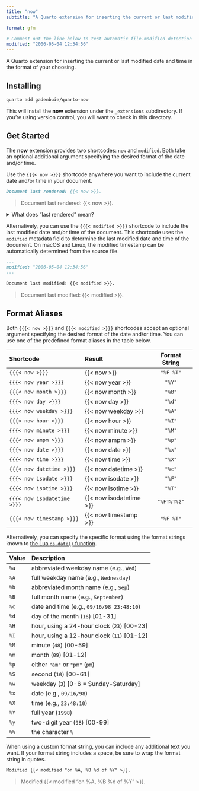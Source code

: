 ```yaml
---
title: "now"
subtitle: "A Quarto extension for inserting the current or last modified date and time"

format: gfm

# Comment out the line below to test automatic file-modified detection
modified: "2006-05-04 12:34:56"
---
```


A Quarto extension for inserting the current or last modified date and time in the format of your choosing.

## Installing

```bash
quarto add gadenbuie/quarto-now
```

This will install the **now** extension under the `_extensions` subdirectory.
If you're using version control, you will want to check in this directory.

## Get Started

The **now** extension provides two shortcodes: `now` and `modified`.
Both take an optional additional argument specifying the desired format of the date and/or time.

Use the `{{{< now >}}}` shortcode anywhere you want to include the current date and/or time in your document.

```.markdown
Document last rendered: {{< now >}}.
```

> Document last rendered: {{< now >}}.

<details><summary>What does "last rendered" mean?</summary>
"Last rendered" means the date and time when you called `quarto render` or when the document was rendered by `quarto preview`.

Because `now` is a shortcode, its value is re-calculated every time the document renders, even if you've frozen the document with `freeze: true`.
Frozen documents don't re-run computed code chunks, but their shortcodes are still re-evaluated.

So `{{{< now >}}}` is best for things like copyright notices in footers -- try `{{{< now year >}}}` for that one -- or other places where you know that `quarto render` is synonymous with "last updated".
</details>

Alternatively, you can use the `{{{< modified >}}}` shortcode to include the last modified date and/or time of the document.
This shortcode uses the `modified` metadata field to determine the last modified date and time of the document.
On macOS and Linux, the modified timestamp can be automatically determined from the source file.

```.markdown
---
modified: "2006-05-04 12:34:56"
---

Document last modified: {{< modified >}}.
```

> Document last modified: {{< modified >}}.

## Format Aliases

Both `{{{< now >}}}` and `{{{< modified >}}}` shortcodes accept an optional argument specifying the desired format of the date and/or time.
You can use one of the predefined format aliases in the table below.

| Shortcode | Result | Format String |
|:----------|:-------|:--------------:|
| `{{{< now >}}}` | {{< now >}} | `"%F %T"` |
| `{{{< now year >}}}` | {{< now year >}} | `"%Y"` |
| `{{{< now month >}}}` | {{< now month >}} | `"%B"` |
| `{{{< now day >}}}` | {{< now day >}} | `"%d"` |
| `{{{< now weekday >}}}` | {{< now weekday >}} | `"%A"` |
| `{{{< now hour >}}}` | {{< now hour >}} | `"%I"` |
| `{{{< now minute >}}}` | {{< now minute >}} | `"%M"` |
| `{{{< now ampm >}}}` | {{< now ampm >}} | `"%p"` |
| `{{{< now date >}}}` | {{< now date >}} | `"%x"` |
| `{{{< now time >}}}` | {{< now time >}} | `"%X"` |
| `{{{< now datetime >}}}` | {{< now datetime >}} | `"%c"` |
| `{{{< now isodate >}}}` | {{< now isodate >}} | `"%F"` |
| `{{{< now isotime >}}}` | {{< now isotime >}} | `"%T"` |
| `{{{< now isodatetime >}}}` | {{< now isodatetime >}} | `"%FT%T%z"` |
| `{{{< now timestamp >}}}` | {{< now timestamp >}} | `"%F %T"` |

Alternatively, you can specify the specific format using the format strings known to [the Lua `os.date()` function](https://www.lua.org/pil/22.1.html).

| Value | Description |
|:------|:------------|
|  `%a` | abbreviated weekday name (e.g., `Wed`)  |
|  `%A` | full weekday name (e.g., `Wednesday`)  |
|  `%b` | abbreviated month name (e.g., `Sep`)  |
|  `%B` | full month name (e.g., `September`)  |
|  `%c` | date and time (e.g., `09/16/98 23:48:10`)  |
|  `%d` | day of the month (`16`) \[01-31\]  |
|  `%H` | hour, using a 24-hour clock (`23`) \[00-23\]  |
|  `%I` | hour, using a 12-hour clock (`11`) \[01-12\]  |
|  `%M` | minute (`48`) \[00-59\]  |
|  `%m` | month (`09`) \[01-12\]  |
|  `%p` | either `"am"` or `"pm"` (`pm`)  |
|  `%S` | second (`10`) \[00-61\]  |
|  `%w` | weekday (`3`) \[0-6 = Sunday-Saturday\]  |
|  `%x` | date (e.g., `09/16/98`)  |
|  `%X` | time (e.g., `23:48:10`)  |
|  `%Y` | full year (`1998`)  |
|  `%y` | two-digit year (`98`) \[00-99\]  |
|  `%%` | the character `%` |

When using a custom format string, you can include any additional text you want.
If your format string includes a space, be sure to wrap the format string in quotes.

```.markdown
Modified {{< modified "on %A, %B %d of %Y" >}}.
```

> Modified {{< modified "on %A, %B %d of %Y" >}}.
